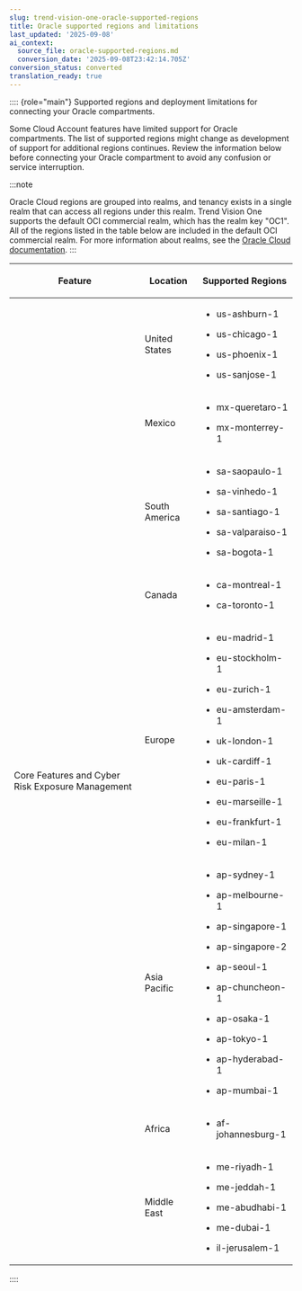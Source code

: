 ```yaml
---
slug: trend-vision-one-oracle-supported-regions
title: Oracle supported regions and limitations
last_updated: '2025-09-08'
ai_context:
  source_file: oracle-supported-regions.md
  conversion_date: '2025-09-08T23:42:14.705Z'
conversion_status: converted
translation_ready: true
---
```


:::: {role="main"}
Supported regions and deployment limitations for connecting your Oracle compartments.

Some Cloud Account features have limited support for Oracle compartments. The list of supported regions might change as development of support for additional regions continues. Review the information below before connecting your Oracle compartment to avoid any confusion or service interruption.

:::note

Oracle Cloud regions are grouped into realms, and tenancy exists in a single realm that can access all regions under this realm. Trend Vision One supports the default OCI commercial realm, which has the realm key "OC1". All of the regions listed in the table below are included in the default OCI commercial realm. For more information about realms, see the [Oracle Cloud documentation](https://docs.oracle.com/en-us/iaas/Content/General/Concepts/regions.htm).
:::

<table>
<thead>
<tr>
<th><p>Feature</p></th>
<th><p>Location</p></th>
<th><p>Supported Regions</p></th>
</tr>
</thead>
<tbody>
<tr>
<td rowspan="8"><p>Core Features and Cyber Risk Exposure Management</p></td>
<td><p>United States</p></td>
<td><ul>
<li><p>us-ashburn-1</p></li>
<li><p>us-chicago-1</p></li>
<li><p>us-phoenix-1</p></li>
<li><p>us-sanjose-1</p></li>
</ul></td>
</tr>
<tr>
<td><p>Mexico</p></td>
<td><ul>
<li><p>mx-queretaro-1</p></li>
<li><p>mx-monterrey-1</p></li>
</ul></td>
</tr>
<tr>
<td><p>South America</p></td>
<td><ul>
<li><p>sa-saopaulo-1</p></li>
<li><p>sa-vinhedo-1</p></li>
<li><p>sa-santiago-1</p></li>
<li><p>sa-valparaiso-1</p></li>
<li><p>sa-bogota-1</p></li>
</ul></td>
</tr>
<tr>
<td><p>Canada</p></td>
<td><ul>
<li><p>ca-montreal-1</p></li>
<li><p>ca-toronto-1</p></li>
</ul></td>
</tr>
<tr>
<td><p>Europe</p></td>
<td><ul>
<li><p>eu-madrid-1</p></li>
<li><p>eu-stockholm-1</p></li>
<li><p>eu-zurich-1</p></li>
<li><p>eu-amsterdam-1</p></li>
<li><p>uk-london-1</p></li>
<li><p>uk-cardiff-1</p></li>
<li><p>eu-paris-1</p></li>
<li><p>eu-marseille-1</p></li>
<li><p>eu-frankfurt-1</p></li>
<li><p>eu-milan-1</p></li>
</ul></td>
</tr>
<tr>
<td><p>Asia Pacific</p></td>
<td><ul>
<li><p>ap-sydney-1</p></li>
<li><p>ap-melbourne-1</p></li>
<li><p>ap-singapore-1</p></li>
<li><p>ap-singapore-2</p></li>
<li><p>ap-seoul-1</p></li>
<li><p>ap-chuncheon-1</p></li>
<li><p>ap-osaka-1</p></li>
<li><p>ap-tokyo-1</p></li>
<li><p>ap-hyderabad-1</p></li>
<li><p>ap-mumbai-1</p></li>
</ul></td>
</tr>
<tr>
<td><p>Africa</p></td>
<td><ul>
<li><p>af-johannesburg-1</p></li>
</ul></td>
</tr>
<tr>
<td><p>Middle East</p></td>
<td><ul>
<li><p>me-riyadh-1</p></li>
<li><p>me-jeddah-1</p></li>
<li><p>me-abudhabi-1</p></li>
<li><p>me-dubai-1</p></li>
<li><p>il-jerusalem-1</p></li>
</ul></td>
</tr>
</tbody>
</table>
::::
